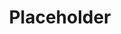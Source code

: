 ---
layout: ../../layouts/WorkLayout.astro
heroImage:
  path: "works/001-creation-myth/001_Planet_01_480.jpg"
  positionY: "40%"
title: "Placeholder"
---